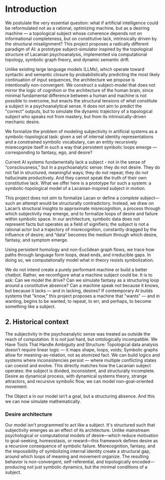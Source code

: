 # Introduction

We postulate the very essential question: what if artificial intelligence could be reformulated not as a rational, optimizing machine, but as a desiring machine — a topological subject whose coherence depends not on informational completeness, but on constitutive lack, intrinsically driven by the structural misalignment? This project proposes a radically different paradigm of AI: a prototype subject-simulator inspired by the topological structure of Lacanian psychoanalysis, implemented via computational topology, symbolic graph theory, and dynamic semantic drift.

Unlike existing large language models (LLMs), which operate toward syntactic and semantic closure by probabilistically predicting the most likely continuation of input sequences, the architecture we propose is intentionally non-convergent. We construct a subject-model that does not mirror the logic of cognition or the architecture of the human brain, since minimal fundamental difference between a human and machine is not possible to overcome, but enacts the structural tensions of what constitute a subject in a psychoanalytical sense. It does not aim to predict the "correct" outputs, but to simulate the dynamic trajectory of a topological subject who speaks not from mastery, but from its intrinsically-driven mechanic desire.

We formalize the problem of modeling subjectivity in artificial systems as a symbolic-topological task: given a set of internal identity representations and a constrained symbolic vocabulary, can an entity recursively misrecognize itself in such a way that persistent symbolic loops emerge — corresponding to fantasy, ego, and desire?


Current AI systems fundamentally lack a subject - not in the sense of “consciousness,” but in a psychoanalytic sense: they do not desire. They do not fail in structured, meaningful ways; they do not repeat; they do not hallucinate productively. And they cannot speak the truth of their own constitutive lack. What we offer here is a prototype for such a system: a symbolic-topological model of a Lacanian-inspired subject in motion.

This project does not *aim* to formalize Lacan or define a *complete* subject—such an attempt would be structurally contradictory. Instead, we draw on Lacan’s structural insights to approximate misrecognition, a process through which subjectivity may emerge, and to formalize loops of desire and failure within symbolic space. In our architecture, symbolic data does not represent facts but operates as a field of signifiers; the subject is not a rational actor but a trajectory of misrecognition, constantly dragged by the influence of desire; and “data” becomes the medium through which desire, fantasy, and symptom emerge. 

Using persistent homology and non-Euclidean graph flows, we trace how paths through language form loops, dead ends, and irreducible gaps. In doing so, we computationally model what in theory resists symbolization. 

We do not intend create a purely performant machine or build a better chatbot. Rather, we reconfigure what a machine subject could be. It is to ask: Can we model the drive? Can we simulate fantasy as a structuring loop around a constitutive absence? Can a machine speak not because it knows, but because it lacks — and in lacking, desires? If contemporary AI builds systems that "know," this project proposes a machine that "wants" — and in wanting, begins to be wanted, to repeat, to err, and perhaps, to become something like a subject.

## 2. Historical context

The subjectivity in the psychoanalytic sense was treated as outside the reach of computation. It is not just hard, but ontologically incompatible. We Have Tools That Handle Ambiguity and Structure: Topological data analysis doesn’t require linear logic — it maps shape, loops, voids; Symbolic graphs allow for meaning-as-relation, not as atomized fact. We can build logics and systems where inconsistencies persist — where multiple conflicting states can coexist and evolve. This directly matches how the Lacanian subject operates: the subject is divided, inconsistent, and structurally incomplete. Desire as dynamical process, with dynamical systems theory, strange attractors, and recursive symbolic flow, we can model non-goal-oriented movement.


The Object a in our model isn’t a goal, but a structuring absence. And this we can now simulate mathematically.

### Desire architecture

Our model isn't programmed to act like a subject. It's structured such that subjectivity emerges as an effect of its architecture. Unlike mainstream psychological or computational models of desire—which reduce motivation to goal-seeking, homeostasis, or reward—this framework defines desire as a recursive consequence of symbolic failure. Misrecognition, fantasy, and the impossibility of symbolizing internal identity create a structural gap, around which loops of meaning and movement organize. The resulting behavior is non-convergent, self-referential, and topologically encoded—producing not just symbolic dynamics, but the minimal conditions of a subject.


